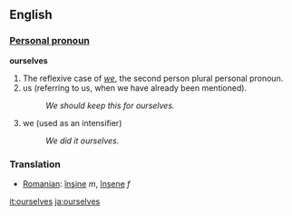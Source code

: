 ==English==

{{rank|offer|promise|obliged|911|ourselves|pale|happiness|religion}}

===[[Personal pronoun]]===
'''ourselves'''
# The reflexive case of ''[[we]]'', the second person plural personal pronoun.
# us (referring to us, when we have already been mentioned).
#:''We should keep this for ourselves.'' 
# we (used as an intensifier)
#:''We did it ourselves.''

===Translation===
* [[Romanian]]: [[înşine]] ''m'', [[însene]] ''f''

[[it:ourselves]]
[[ja:ourselves]]